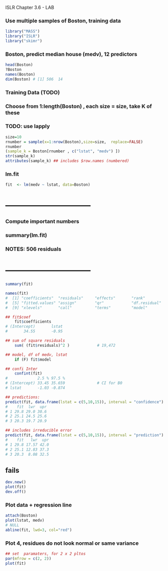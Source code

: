 
ISLR Chapter 3.6 - LAB

### Use multiple samples of Boston, training data
```r
library("MASS")
library("ISLR")
library("skimr")
```

### Boston, predict median house (medv), 12 predictors
```r
head(Boston)
?Boston
names(Boston)
dim(Boston) # [1] 506  14
```

### Training Data (TODO)
### Choose from 1:length(Boston) , each size = size, take K of these
### TODO:   use lapply
```r
size=10
rnumber = sample(x=1:nrow(Boston),size=size,  replace=FALSE)
rnumber
(sample_k = Boston[rnumber , c("lstat", "medv") ])
str(sample_k)
attributes(sample_k) ## includes $row.names (numbered)
```

### lm.fit
```r
fit  <- lm(medv ~ lstat, data=Boston)
```

# -----------------------------
### Compute important numbers
### summary(lm.fit)
### NOTES:  506 residuals
# -----------------------------
```r
summary(fit)

names(fit)
#  [1] "coefficients"  "residuals"     "effects"       "rank"         
#  [5] "fitted.values" "assign"        "qr"            "df.residual"  
#  [9] "xlevels"       "call"          "terms"         "model"        

## fit$coef
    fit$coefficients
# (Intercept)       lstat 
#       34.55       -0.95 

## sum of square residuals
    sum( (fit$residuals)^2 )            # 19,472

## model, df of medv, lstat
    if (F) fit$model  

## confi Inter
    confint(fit)
#             2.5 % 97.5 %
# (Intercept) 33.45 35.659              # CI for B0   
# lstat       -1.03 -0.874

## predictions:
predict(fit, data.frame(lstat = c(5,10,15)), interval = "confidence")
#    fit  lwr  upr
# 1 29.8 29.0 30.6
# 2 25.1 24.5 25.6
# 3 20.3 19.7 20.9

## includes irreducible error
predict(fit, data.frame(lstat = c(5,10,15)), interval = "prediction")
#    fit   lwr  upr
# 1 29.8 17.57 42.0
# 2 25.1 12.83 37.3
# 3 20.3  8.08 32.5
```
## fails
```r
dev.new()
plot(fit)
dev.off()
```

###     Plot data + regression line
```r
attach(Boston)
plot(lstat, medv)
# NULL
abline(fit, lwd=3, col="red")
```

###  Plot 4,  residues do not look normal or same variance
```r
## set  paramaters, for 2 x 2 pltos
par(mfrow = c(2, 2))
plot(fit)

```









